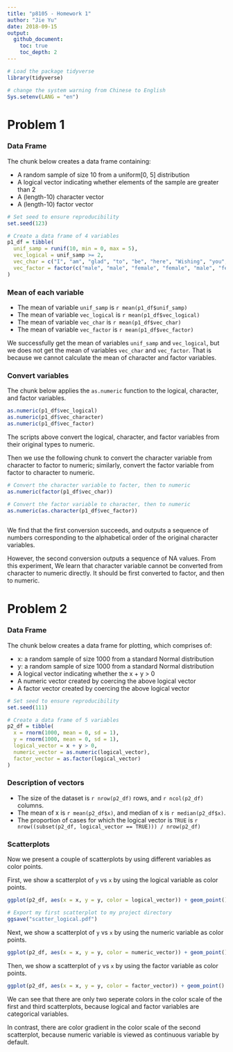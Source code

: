 ```yaml
---
title: "p8105 - Homework 1"
author: "Jie Yu"
date: 2018-09-15
output: 
  github_document:
    toc: true
    toc_depth: 2
---
```



```r
# Load the package tidyverse
library(tidyverse)

# change the system warning from Chinese to English
Sys.setenv(LANG = "en")  
```


# Problem 1

### Data Frame

The chunk below creates a data frame containing:

* A random sample of size 10 from a uniform[0, 5] distribution
* A logical vector indicating whether elements of the sample are greater than 2
* A (length-10) character vector
* A (length-10) factor vector

```r
# Set seed to ensure reproducibility
set.seed(123)  

# Create a data frame of 4 variables
p1_df = tibble(
  unif_samp = runif(10, min = 0, max = 5),
  vec_logical = unif_samp >= 2, 
  vec_char = c("I", "am", "glad", "to", "be", "here", "Wishing", "you", "happiness", "always"),
  vec_factor = factor(c("male", "male", "female", "female", "male", "female", "female", "male", "female", "female"))
)

```


### Mean of each variable 

* The mean of variable `unif_samp` is `r mean(p1_df$unif_samp)`
* The mean of variable `vec_logical` is `r mean(p1_df$vec_logical)`
* The mean of variable `vec_char` is `r mean(p1_df$vec_char)`
* The mean of variable `vec_factor` is `r mean(p1_df$vec_factor)`

We successfully get the mean of variables `unif_samp` and `vec_logical`, but we does not get the mean of variables `vec_char` and `vec_factor`. That is because we cannot calculate the mean of character and factor variables.


###  Convert variables

The chunk below applies the `as.numeric` function to the logical, character, and factor variables.

```r
as.numeric(p1_df$vec_logical)
as.numeric(p1_df$vec_character)
as.numeric(p1_df$vec_factor)

```

The scripts above convert the logical, character, and factor variables from their original types to numeric. 


Then we use the following chunk to convert the character variable from character to factor to numeric; similarly, convert the factor variable from factor to character to numeric. 

```r
# Convert the character variable to facter, then to numeric
as.numeric(factor(p1_df$vec_char))   

# Convert the factor variable to character, then to numeric
as.numeric(as.character(p1_df$vec_factor))
                         

```

We find that the first conversion succeeds, and outputs a sequence of numbers corresponding to the alphabetical order of the original character variables.

However, the second conversion outputs a sequence of NA values. From this experiment, We learn that character variable cannot be converted from character to numeric directly. It should be first converted to factor, and then to numeric. 



# Problem 2

### Data Frame

The chunk below creates a data frame for plotting, which comprises of:

* x: a random sample of size 1000 from a standard Normal distribution
* y: a random sample of size 1000 from a standard Normal distribution
* A logical vector indicating whether the x + y > 0
* A numeric vector created by coercing the above logical vector
* A factor vector created by coercing the above logical vector

```r
# Set seed to ensure reproducibility
set.seed(111)  

# Create a data frame of 5 variables
p2_df = tibble(
  x = rnorm(1000, mean = 0, sd = 1),
  y = rnorm(1000, mean = 0, sd = 1),
  logical_vector = x + y > 0, 
  numeric_vector = as.numeric(logical_vector),
  factor_vector = as.factor(logical_vector)
)
```


### Description of vectors

* The size of the dataset is `r nrow(p2_df)` rows, and `r ncol(p2_df)` columns. 
* The mean of x is `r mean(p2_df$x)`, and median of x is `r median(p2_df$x)`. 
* The proportion of cases for which the logical vector is `TRUE` is `r nrow((subset(p2_df, logical_vector == TRUE))) / nrow(p2_df)`


### Scatterplots
Now we present a couple of scatterplots by using different variables as color points.

First, we show a scatterplot of `y` vs `x` by using the logical variable as color points.

```r
ggplot(p2_df, aes(x = x, y = y, color = logical_vector)) + geom_point()

# Export my first scatterplot to my project directory
ggsave("scatter_logical.pdf")
```

Next, we show a scatterplot of `y` vs `x` by using the numeric variable as color points.

```r
ggplot(p2_df, aes(x = x, y = y, color = numeric_vector)) + geom_point()
```

Then, we show a scatterplot of `y` vs `x` by using the factor variable as color points.

```r
ggplot(p2_df, aes(x = x, y = y, color = factor_vector)) + geom_point()
```

We can see that there are only two seperate colors in the color scale of the first and third scatterplots, because logical and factor variables are categorical variables.

In contrast, there are color gradient in the color scale of the second scatterplot, because numeric variable is viewed as continuous variable by default.



